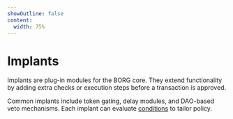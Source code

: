 ```yaml
---
showOutline: false
content:
  width: 75%
---
```


# Implants

Implants are plug-in modules for the BORG core. They extend functionality by adding extra checks or execution steps before a transaction is approved.

Common implants include token gating, delay modules, and DAO-based veto mechanisms. Each implant can evaluate [conditions](/borgs/conditions) to tailor policy.

